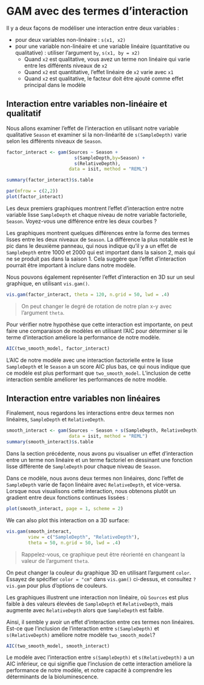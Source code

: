 # GAM avec des termes d'interaction

Il y a deux façons de modéliser une interaction entre deux variables :

- pour deux variables non-linéaire : `s(x1, x2)`
- pour une variable non-linéaire et une variable linéaire (quantitative ou qualitative) : utiliser l'argument `by`, `s(x1, by = x2)`
  - Quand `x2` est qualitative, vous avez un terme non linéaire qui varie entre les différents niveaux de `x2`
  - Quand `x2` est quantitative, l'effet linéaire de `x2` varie avec `x1`
  - Quand `x2` est qualitative, le facteur doit être ajouté comme effet principal dans le modèle

## Interaction entre variables non-linéaire et qualitatif

Nous allons examiner l'effet de l'interaction en utilisant notre variable qualitative `Season` et examiner si la non-linéarité de `s(SampleDepth)` varie selon les différents niveaux de `Season`.

```r
factor_interact <- gam(Sources ~ Season +
                         s(SampleDepth,by=Season) +
                         s(RelativeDepth),
                       data = isit, method = "REML")

summary(factor_interact)$s.table
```

```r
par(mfrow = c(2,2))
plot(factor_interact)
```

:::explanation
Les deux premiers graphiques montrent l'effet d'interaction entre notre variable lisse `SampleDepth` et chaque niveau de notre variable factorielle, `Season`. Voyez-vous une différence entre les deux courbes ?
:::

Les graphiques montrent quelques différences entre la forme des termes lisses entre les deux niveaux de `Season`. La différence la plus notable est le pic dans le deuxième panneau, qui nous indique qu'il y a un effet de `SampleDepth` entre 1000 et 2000 qui est important dans la saison 2, mais qui ne se produit pas dans la saison 1. Cela suggère que l'effet d'interaction pourrait être important à inclure dans notre modèle.

Nous pouvons également représenter l'effet d'interaction en 3D sur un seul graphique, en utilisant `vis.gam()`.

```r
vis.gam(factor_interact, theta = 120, n.grid = 50, lwd = .4)
```
> On peut changer le degré de rotation de notre plan x-y avec l'argument `theta`. 

Pour vérifier notre hypothèse que cette interaction est importante, on peut faire une comparaison de modèles en utilisant l'AIC pour déterminer si le terme d'interaction améliore la performance de notre modèle.

```r
AIC(two_smooth_model, factor_interact)
```

L'AIC de notre modèle avec une interaction factorielle entre le lisse `SampleDepth` et le `Season` a un score AIC plus bas, ce qui nous indique que ce modèle est plus performant que `two_smooth_model`. L'inclusion de cette interaction semble améliorer les performances de notre modèle.


## Interaction entre variables non linéaires 

Finalement, nous regardons les interactions entre deux termes non linéaires, `SampleDepth` et `RelativeDepth`.

```r
smooth_interact <- gam(Sources ~ Season + s(SampleDepth, RelativeDepth), 
                       data = isit, method = "REML")
summary(smooth_interact)$s.table
```

Dans la section précédente, nous avons pu visualiser un effet d'interaction entre un terme non linéaire et un terme factoriel en dessinant une fonction lisse différente de `SampleDepth` pour chaque niveau de `Season`. 

Dans ce modèle, nous avons deux termes non linéaires, donc l'effet de `SampleDepth` varie de façon linéaire avec `RelativeDepth`, et vice-versa. Lorsque nous visualisons cette interaction, nous obtenons plutôt un gradient entre deux fonctions continues lissées :

```r
plot(smooth_interact, page = 1, scheme = 2)
```

We can also plot this interaction on a 3D surface:

```r
vis.gam(smooth_interact, 
        view = c("SampleDepth", "RelativeDepth"), 
        theta = 50, n.grid = 50, lwd = .4)
```
> Rappelez-vous, ce graphique peut être réorienté en changeant la valeur de l'argument `theta`.

:::explanation
On peut changer la couleur du graphique 3D en utilisant l'argument `color`. Essayez de spécifier `color = "cm"` dans `vis.gam()` ci-dessus, et consultez `?vis.gam` pour plus d'options de couleurs.
:::

Les graphiques illustrent une interaction non linéaire, où `Sources` est plus faible à des valeurs élevées de `SampleDepth` et `RelativeDepth`, mais augmente avec `RelativeDepth` alors que `SampleDepth` est faible.

Ainsi, il semble y avoir un effet d'interaction entre ces termes non linéaires. Est-ce que l'inclusion de l'interaction entre `s(SampleDepth)` et `s(RelativeDepth)` améliore notre modèle `two_smooth_model`?

```r
AIC(two_smooth_model, smooth_interact)
```

Le modèle avec l'interaction entre `s(SampleDepth)` et `s(RelativeDepth)` a un AIC inférieur, ce qui signifie que l'inclusion de cette interaction améliore la performance de notre modèle, et notre capacité à comprendre les déterminants de la bioluminescence. 
